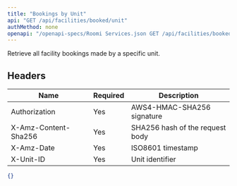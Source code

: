 ```yaml
---
title: "Bookings by Unit"
api: "GET /api/facilities/booked/unit"
authMethod: none
openapi: "/openapi-specs/Roomi Services.json GET /api/facilities/booked/unit"
---
```


Retrieve all facility bookings made by a specific unit.

## Headers


| Name | Required | Description |
| --- | --- | --- |
| Authorization | Yes | AWS4-HMAC-SHA256 signature |
| X-Amz-Content-Sha256 | Yes | SHA256 hash of the request body |
| X-Amz-Date | Yes | ISO8601 timestamp |
| X-Unit-ID | Yes | Unit identifier |



<ResponseExample>

```json Response
{}
```

</ResponseExample>
